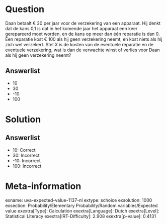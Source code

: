 Question
========

Daan betaalt € 30 per jaar voor de verzekering van een apparaat. Hij
denkt dat de kans 0,1 is dat in het komende jaar het apparaat een keer
gerepareerd moet worden, en de kans op meer dan één reparatie is dan 0.
Een reparatie kost € 100 als hij geen verzekering neemt, en kost niets
als hij zich wel verzekert. Stel *X* is de kosten van de eventuele
reparatie en de eventuele verzekering, wat is dan de verwachte winst of
verlies voor Daan als hij geen verzekering neemt?\

Answerlist
----------

* 10
* 30
* -10
* 100

Solution
========

Answerlist
----------

* 10: Correct
* 30: Incorrect
* -10: Incorrect
* 100: Incorrect

Meta-information
================
exname: uva-expected-value-1137-nl
extype: schoice
exsolution: 1000
exsection: Probability/Elementary Probability/Random variables/Expected value
exextra[Type]: Calculation
exextra[Language]: Dutch
exextra[Level]: Statistical Literacy
exextra[IRT-Difficulty]: 2.908
exextra[p-value]: 0.4131
